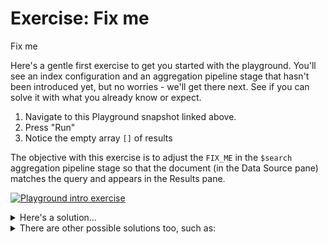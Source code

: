 # Exercise: Fix me

<Playground pid="6782aea0667feaaf06324b87">Fix me</Playground>

  Here's a gentle first exercise to get you started with the playground.
  You'll see an index configuration and an aggregation pipeline stage that
  hasn't been introduced yet, but no worries - 
  we'll get there next. See if you can solve it with what you already know or expect.

  1. Navigate to this Playground snapshot linked above.
  2. Press "Run"
  3. Notice the empty array `[]` of results

  The objective with this exercise is to adjust the `FIX_ME` in the `$search` aggregation pipeline stage so that the document (in the Data Source pane) matches the query and appears in the Results pane.

  [![Playground intro exercise](/img/playground_intro_exercise.png)](/img/playground_intro_exercise.png)

  <details>
  <summary>Here's a solution...</summary>
  <div>
  You can copy this pipeline and paste it in to the playground's Query panel and press Run.
  ```js
  [
    {
      $search: {
        index: "default",
        text: {
          query: "search",
          path: "title"
        }
      }
    }
  ]
  ```
  </div>
  </details>

  <details>
  <summary>There are other possible solutions too, such as:</summary>
  <div>
  `atlas` or `fundamentals` or other case variations of any `title` field words
  </div>
  </details>

